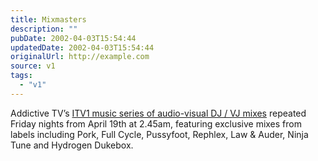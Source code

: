 ```yaml
---
title: Mixmasters
description: ""
pubDate: 2002-04-03T15:54:44
updatedDate: 2002-04-03T15:54:44
originalUrl: http://example.com
source: v1
tags:
  - "v1"
---
```


Addictive TV&#8217;s [ITV1 music series of audio-visual DJ / VJ mixes][1] repeated Friday nights from April 19th at 2.45am, featuring exclusive mixes from labels including Pork, Full Cycle, Pussyfoot, Rephlex, Law & Auder, Ninja Tune and Hydrogen Dukebox.

[1]: http://www.addictive.com/htdocs/mix.htm
